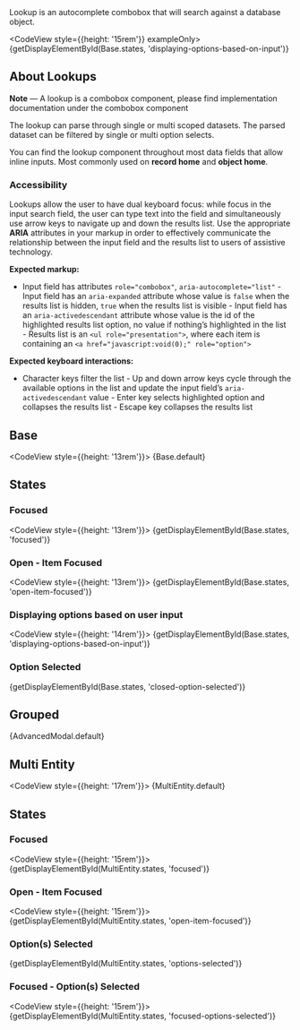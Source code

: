 
<div className="doc lead">
  Lookup is an autocomplete combobox that will search against a database object.
</div>

<CodeView style={{height: '15rem'}} exampleOnly>
  {getDisplayElementById(Base.states, 'displaying-options-based-on-input')}
</CodeView>

## About Lookups

**Note** — A lookup is a combobox component, please find implementation documentation under the combobox component

The lookup can parse through single or multi scoped datasets. The parsed dataset can be filtered by single or multi option selects.

You can find the lookup component throughout most data fields that allow inline inputs. Most commonly used on **record home** and **object home**.

### Accessibility

Lookups allow the user to have dual keyboard focus: while focus in the input search field, the user can type text into the field and simultaneously use arrow keys to navigate up and down the results list. Use the appropriate **ARIA** attributes in your markup in order to effectively communicate the relationship between the input field and the results list to users of assistive technology.

**Expected markup:**

- Input field has attributes `role="combobox"`, `aria-autocomplete="list"` - Input field has an `aria-expanded` attribute whose value is `false` when the results list is hidden, `true` when the results list is visible - Input field has an `aria-activedescendant` attribute whose value is the id of the highlighted results list option, no value if nothing’s highlighted in the list - Results list is an `<ul role="presentation">`, where each item is containing an `<a href="javascript:void(0);" role="option">`

**Expected keyboard interactions:**

- Character keys filter the list - Up and down arrow keys cycle through the available options in the list and update the input field’s `aria-activedescendant` value - Enter key selects highlighted option and collapses the results list - Escape key collapses the results list

## Base

<CodeView style={{height: '13rem'}}>
  {Base.default}
</CodeView>

## States

### Focused

<CodeView style={{height: '13rem'}}>
  {getDisplayElementById(Base.states, 'focused')}
</CodeView>

### Open - Item Focused
<CodeView style={{height: '13rem'}}>
  {getDisplayElementById(Base.states, 'open-item-focused')}
</CodeView>

### Displaying options based on user input
<CodeView style={{height: '14rem'}}>
  {getDisplayElementById(Base.states, 'displaying-options-based-on-input')}
</CodeView>

### Option Selected
<CodeView>
  {getDisplayElementById(Base.states, 'closed-option-selected')}
</CodeView>

## Grouped

<CodeView>
  {AdvancedModal.default}
</CodeView>

## Multi Entity

<CodeView style={{height: '17rem'}}>
  {MultiEntity.default}
</CodeView>

## States

### Focused
<CodeView style={{height: '15rem'}}>
  {getDisplayElementById(MultiEntity.states, 'focused')}
</CodeView>

### Open - Item Focused
<CodeView style={{height: '15rem'}}>
  {getDisplayElementById(MultiEntity.states, 'open-item-focused')}
</CodeView>

### Option(s) Selected
<CodeView>
  {getDisplayElementById(MultiEntity.states, 'options-selected')}
</CodeView>

### Focused - Option(s) Selected
<CodeView style={{height: '15rem'}}>
  {getDisplayElementById(MultiEntity.states, 'focused-options-selected')}
</CodeView>
